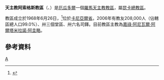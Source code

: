 {{Infobox Roman Catholic diocese
|Roman Catholic Diocese of = 天主教阿索格斯教區
|Latin name of diocese = Dioecesis Azoguensis
|image =Ecuador - Diocesi di Azogues.jpg
|caption = 教區位置
|location = [[厄瓜多爾|厄瓜多爾]]
|territory =卡尼亞爾省
|population= 208,000
|rite = 拉丁禮
|patron =
|province =昆卡
|established = 1968年
|cathedral = 
|co-cathedral =
|leadership = 主教
|website =
|教宗 =
|metropolitan = 嘉祿·阿尼瓦爾·阿爾塔米拉諾·阿圭略
|ordinary = 
|coadjutor bishop =
|auxiliary =
|emeritus=
}}

'''天主教阿索格斯教區'''（{{lang-la|Dioecesis Azoguensis}}、{{lang-es|Diócesis de Azogues}}）是[[厄瓜多爾|厄瓜多爾]]一個[[羅馬天主教|羅馬天主教]][[教區|教區]]，屬[[天主教昆卡總教區|昆卡總教區]]。

教區成立於1968年6月26日，<ref>{{Cite web |url=http://www.vatican.va/holy_father/paul_vi/apost_constitutions/documents/hf_p-vi_apc_19680626_azoguensis_lt.html |title=成立教區的宗座憲令 |access-date=2013-06-05 |archive-date=2014-02-03 |archive-url=https://web.archive.org/web/20140203154129/http://www.vatican.va/holy_father/paul_vi/apost_constitutions/documents/hf_p-vi_apc_19680626_azoguensis_lt.html |dead-url=no }}</ref>位於[[卡尼亞爾省|卡尼亞爾省]]。2006年有教友208,000人（佔轄區總人口99.0%）、卅三個堂區、卅六名司鐸。目前教區主教為[[嘉祿·阿尼瓦爾·阿爾塔米拉諾·阿圭略|嘉祿·阿尼瓦爾·阿爾塔米拉諾·阿圭略]]。

==參考資料==
{{reflist}}
{{厄瓜多爾天主教教區}}
[[Category:厄瓜多爾天主教教區|A]]